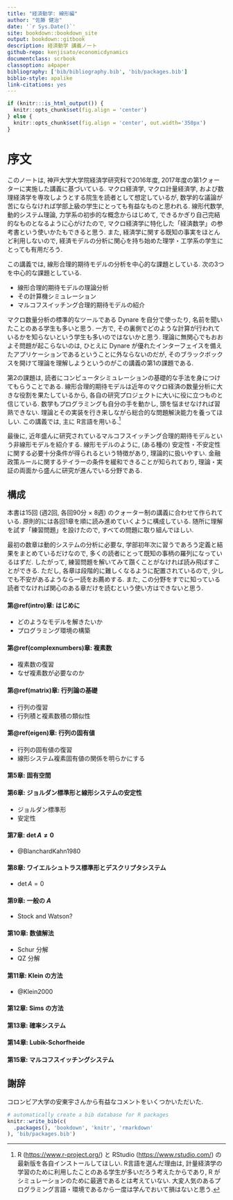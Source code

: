 ```yaml
--- 
title: "経済動学: 線形編"
author: "佐藤 健治"
date: '`r Sys.Date()`'
site: bookdown::bookdown_site
output: bookdown::gitbook
description: 経済動学 講義ノート
github-repo: kenjisato/economicdynamics
documentclass: scrbook
classoption: a4paper
bibliography: ['bib/bibliography.bib', 'bib/packages.bib']
biblio-style: apalike
link-citations: yes
---
```


```r
if (knitr:::is_html_output()) {
  knitr::opts_chunk$set(fig.align = 'center')
} else {
  knitr::opts_chunk$set(fig.align = 'center', out.width='350px') 
}
```

# 序文 {-}

このノートは, 神戸大学大学院経済学研究科で2016年度, 2017年度の第1クォーターに実施した講義に基づいている. マクロ経済学, マクロ計量経済学, および数理経済学を専攻しようとする院生を読者として想定しているが,  数学的な議論が苦にならなければ学部上級の学生にとっても有益なものと思われる. 線形代数学, 動的システム理論, 力学系の初歩的な概念からはじめて, できるかぎり自己完結的なものとなるように心がけたので,  マクロ経済学に特化した「経済数学」の参考書という使いかたもできると思う. また, 経済学に関する既知の事実をほとんど利用しないので, 経済モデルの分析に関心を持ち始めた理学・工学系の学生にとっても有用だろう.

この講義では, 線形合理的期待モデルの分析を中心的な課題としている. 次の3つを中心的な課題としている.

- 線形合理的期待モデルの理論分析
- その計算機シミュレーション
- マルコフスイッチング合理的期待モデルの紹介

マクロ数量分析の標準的なツールである Dynare を自分で使ったり, 名前を聞いたことのある学生も多いと思う. 一方で, その裏側でどのような計算が行われているかを知らないという学生も多いのではないかと思う. 理論に無関心でもおおよそ問題が起こらないのは, ひとえに Dynare が優れたインターフェイスを備えたアプリケーションであるということに外ならないのだが, そのブラックボックスを開けて理論を理解しようというのがこの講義の第1の課題である. 

第2の課題は, 読者にコンピュータシミュレーションの基礎的な手法を身につけてもらうことである. 線形合理的期待モデルは近年のマクロ経済の数量分析に大きな役割を果たしているから, 各自の研究プロジェクトに大いに役に立つものと信じている. 
数学もプログラミングも自分の手を動かし, 頭を悩ませなければ習熟できない. 理論とその実装を行き来しながら総合的な問題解決能力を養ってほしい. この講義では, 主に R言語を用いる.^[R ([https://www.r-project.org/](https://www.r-project.org/)) と RStudio ([https://www.rstudio.com/](https://www.rstudio.com/)) の最新版を各自インストールしてほしい. R言語を選んだ理由は, 計量経済学の学習のために利用したことのある学生が多いだろう考えたからであり, R がシミュレーションのために最適であるとは考えていない. 大変人気のあるプログラミング言語・環境であるから一度は学んでおいて損はないと思う.]

最後に, 近年盛んに研究されているマルコフスイッチング合理的期待モデルという非線形モデルを紹介する.  線形モデルのように, (ある種の) 安定性・不安定性に関する必要十分条件が得られるという特徴があり, 理論的に扱いやすい. 金融政策ルールに関するテイラーの条件を緩和できることが知られており, 理論・実証の両面から盛んに研究が進んでいる分野である.


## 構成 {-}

本書は15回 (週2回, 各回90分 × 8週) のクォーター制の講義に合わせて作られている. 原則的には各回1章を順に読み進めていくように構成している. 随所に理解を試す「練習問題」を設けたので, すべての問題に取り組んでほしい. 

最初の数章は動的システムの分析に必要な, 学部初年次に習うであろう定義と結果をまとめているだけなので,  多くの読者にとって既知の事柄の羅列になっているはずだ. したがって, 練習問題を解いてみて躓くことがなければ読み飛ばすことができる. ただし, 各章は段階的に難しくなるように配置されているので, 少しでも不安があるようなら一読をお薦めする. また, この分野をすでに知っている読者でなければ関心のある章だけを読むという使い方はできないと思う. 


#### 第\@ref(intro)章: はじめに {-}

- どのようなモデルを解きたいか
- プログラミング環境の構築

#### 第\@ref(complexnumbers)章: 複素数 {-}

- 複素数の復習
- なぜ複素数が必要なのか

#### 第\@ref(matrix)章: 行列論の基礎 {-}

- 行列の復習
- 行列積と複素数積の類似性

#### 第\@ref(eigen)章: 行列の固有値 {-}

- 行列の固有値の復習
- 線形システム複素固有値の関係を明らかにする

#### 第5章: 固有空間 {-}

#### 第6章: ジョルダン標準形と線形システムの安定性 {-}

- ジョルダン標準形
- 安定性

#### 第7章: $\det A \neq 0$ {-}

- @BlanchardKahn1980

#### 第8章: ワイエルシュトラス標準形とデスクリプタシステム {-}

- $\det A = 0$ 

#### 第9章: 一般の $A$ {-}

- Stock and Watson?

#### 第10章: 数値解法 {-}

- Schur 分解
- QZ 分解

#### 第11章: Klein の方法 {-}

- @Klein2000


#### 第12章: Sims の方法 {-}


#### 第13章: 確率システム {-}


#### 第14章: Lubik-Schorfheide {-}


#### 第15章: マルコフスイッチングシステム {-}


## 謝辞 {-}

コロンビア大学の安東宇さんから有益なコメントをいくつかいただいた.


```r
# automatically create a bib database for R packages
knitr::write_bib(c(
  .packages(), 'bookdown', 'knitr', 'rmarkdown'
), 'bib/packages.bib')
```

